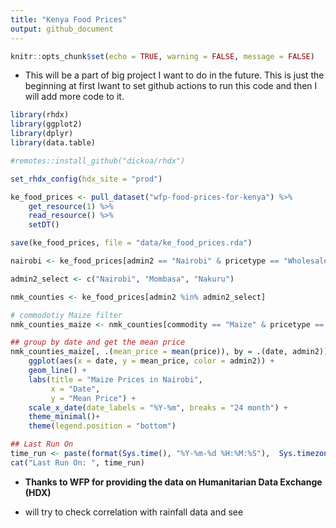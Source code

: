 ```yaml
---
title: "Kenya Food Prices"
output: github_document
---
```


```r
knitr::opts_chunk$set(echo = TRUE, warning = FALSE, message = FALSE)
```

- This will be a part of big project I want to do in the future. This is just the beginning at first Iwant to set github actions to run this code and then I will add more code to it.

```r
library(rhdx)
library(ggplot2)
library(dplyr)
library(data.table)

#remotes::install_github("dickoa/rhdx")

set_rhdx_config(hdx_site = "prod")

ke_food_prices <- pull_dataset("wfp-food-prices-for-kenya") %>% 
    get_resource(1) %>%
    read_resource() %>%
    setDT()

save(ke_food_prices, file = "data/ke_food_prices.rda")
```



```r
nairobi <- ke_food_prices[admin2 == "Nairobi" & pricetype == "Wholesale",]

admin2_select <- c("Nairobi", "Mombasa", "Nakuru")

nmk_counties <- ke_food_prices[admin2 %in% admin2_select]

# commodotiy Maize filter
nmk_counties_maize <- nmk_counties[commodity == "Maize" & pricetype == "Wholesale",]

## group by date and get the mean price
nmk_counties_maize[, .(mean_price = mean(price)), by = .(date, admin2)] %>%
    ggplot(aes(x = date, y = mean_price, color = admin2)) +
    geom_line() +
    labs(title = "Maize Prices in Nairobi",
         x = "Date",
         y = "Mean Price") +
    scale_x_date(date_labels = "%Y-%m", breaks = "24 month") +
    theme_minimal()+
    theme(legend.position = "bottom")

```


```r
## Last Run On
time_run <- paste(format(Sys.time(), "%Y-%m-%d %H:%M:%S"),  Sys.timezone())
cat("Last Run On: ", time_run)

```

- **Thanks to WFP for providing the data on Humanitarian Data Exchange (HDX)**

- will try to check correlation with rainfall data and see 

